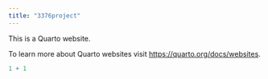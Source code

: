 ```yaml
---
title: "3376project"
---
```


This is a Quarto website.

To learn more about Quarto websites visit <https://quarto.org/docs/websites>.

```r
1 + 1
```
